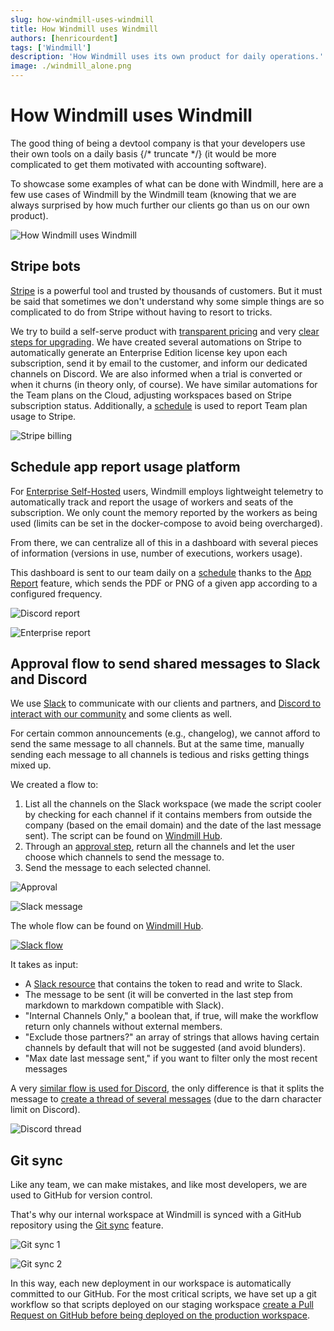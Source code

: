 ```yaml
---
slug: how-windmill-uses-windmill
title: How Windmill uses Windmill
authors: [henricourdent]
tags: ['Windmill']
description: 'How Windmill uses its own product for daily operations.'
image: ./windmill_alone.png
---
```


# How Windmill uses Windmill

The good thing of being a devtool company is that your developers use their own tools on a daily basis {/* truncate */} (it would be more complicated to get them motivated with accounting software).

To showcase some examples of what can be done with Windmill, here are a few use cases of Windmill by the Windmill team (knowing that we are always surprised by how much further our clients go than us on our own product).

![How Windmill uses Windmill](./windmill_alone.png "How Windmill uses Windmill")

## Stripe bots

[Stripe](https://stripe.com/) is a powerful tool and trusted by thousands of customers. But it must be said that sometimes we don't understand why some simple things are so complicated to do from Stripe without having to resort to tricks.

We try to build a self-serve product with [transparent pricing](/pricing) and very [clear steps for upgrading](/docs/misc/plans_details). We have created several automations on Stripe to automatically generate an Enterprise Edition license key upon each subscription, send it by email to the customer, and inform our dedicated channels on Discord. We are also informed when a trial is converted or when it churns (in theory only, of course). We have similar automations for the Team plans on the Cloud, adjusting workspaces based on Stripe subscription status. Additionally, a [schedule](/docs/core_concepts/scheduling) is used to report Team plan usage to Stripe.

![Stripe billing](./stripe_billing.png "Stripe billing")

## Schedule app report usage platform

For [Enterprise Self-Hosted](/pricing) users, Windmill employs lightweight telemetry to automatically track and report the usage of workers and seats of the subscription. We only count the memory reported by the workers as being used (limits can be set in the docker-compose to avoid being overcharged).

From there, we can centralize all of this in a dashboard with several pieces of information (versions in use, number of executions, workers usage).

This dashboard is sent to our team daily on a [schedule](/docs/core_concepts/scheduling) thanks to the [App Report](/docs/apps/schedule_reports) feature, which sends the PDF or PNG of a given app according to a configured frequency.

![Discord report](./discord_report.png "Discord report")

![Enterprise report](./ee_report.png "Enterprise report")

## Approval flow to send shared messages to Slack and Discord

We use [Slack](https://slack.com/) to communicate with our clients and partners, and [Discord to interact with our community](https://discord.com/invite/V7PM2YHsPB) and some clients as well.

For certain common announcements (e.g., changelog), we cannot afford to send the same message to all channels. But at the same time, manually sending each message to all channels is tedious and risks getting things mixed up.

We created a flow to:

1. List all the channels on the Slack workspace (we made the script cooler by checking for each channel if it contains members from outside the company (based on the email domain) and the date of the last message sent). The script can be found on [Windmill Hub](https://hub.windmill.dev/scripts/slack/7124/list-slack-channels%2C-last-message-date%2C-and-whether-it-contains-external-members-slack#approved).
2. Through an [approval step](/docs/flows/flow_approval), return all the channels and let the user choose which channels to send the message to.
3. Send the message to each selected channel.

![Approval](./approval.png "Approval")

![Slack message](./slack_message.png "Slack message")

The whole flow can be found on [Windmill Hub](https://hub.windmill.dev/flows/53/list-slack-channels-and-send-shared-message-to-selected-channels).

[![Slack flow](./slack_flow.png "Slack flow")](https://hub.windmill.dev/flows/53/list-slack-channels-and-send-shared-message-to-selected-channels)

It takes as input:

- A [Slack resource](/docs/integrations/slack) that contains the token to read and write to Slack.
- The message to be sent (it will be converted in the last step from markdown to markdown compatible with Slack).
- "Internal Channels Only," a boolean that, if true, will make the workflow return only channels without external members.
- "Exclude those partners?" an array of strings that allows having certain channels by default that will not be suggested (and avoid blunders).
- "Max date last message sent," if you want to filter only the most recent messages

A very [similar flow is used for Discord](https://hub.windmill.dev/flows/54/list-discord-channels-and-send-shared-message-in-thread), the only difference is that it splits the message to [create a thread of several messages](https://hub.windmill.dev/scripts/discord/7123/create-discord-thread-and-send-messages-discord#approved) (due to the darn character limit on Discord).

![Discord thread](./discord_thread.png "Discord thread")

## Git sync

Like any team, we can make mistakes, and like most developers, we are used to GitHub for version control.

That's why our internal workspace at Windmill is synced with a GitHub repository using the [Git sync](/docs/advanced/git_sync) feature.

![Git sync 1](./git_sync1.png "Git sync 1")

![Git sync 2](./git_sync2.png "Git sync 2")

In this way, each new deployment in our workspace is automatically committed to our GitHub. For the most critical scripts, we have set up a git workflow so that scripts deployed on our staging workspace [create a Pull Request on GitHub before being deployed on the production workspace](/docs/advanced/deploy_gh_gl).